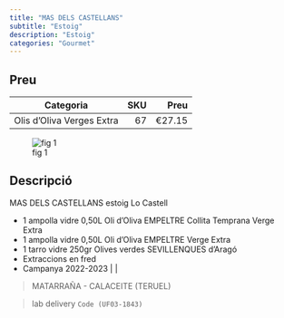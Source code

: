 ```yaml
---
title: "MAS DELS CASTELLANS"
subtitle: "Estoig"
description: "Estoig"
categories: "Gourmet"
---
```


## Preu

| Categoria                | SKU | Preu   |
|--------------------------|----:|-------:|
| Olis d'Oliva Verges Extra| 67  | €27.15 |


![fig 1](../imagesoil/estoig_castellans.jpeg)


## Descripció
MAS DELS CASTELLANS estoig Lo Castell

- 1 ampolla vidre 0,50L Oli d'Oliva EMPELTRE Collita Temprana Verge Extra
- 1 ampolla vidre 0,50L Oli d'Oliva EMPELTRE Verge Extra                 
- 1 tarro vidre 250gr Olives verdes SEVILLENQUES d'Aragó                 
- Extraccions en fred                                                    
 - Campanya 2022-2023                                                    | |

> MATARRAÑA - CALACEITE (TERUEL)                          

>
lab delivery
 `Code (UF03-1843)`